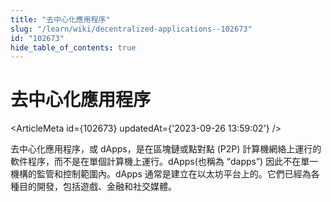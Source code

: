 ```yaml
---
title: "去中心化應用程序"
slug: "/learn/wiki/decentralized-applications--102673"
id: "102673"
hide_table_of_contents: true
---
```



# 去中心化應用程序

<ArticleMeta id={102673} updatedAt={'2023-09-26 13:59:02'} />
<div className='border-solid border-b border-t-0 my-4 border-[var(--ifm-color-gray-300)]' />

去中心化應用程序，或 dApps，是在區塊鏈或點對點 (P2P) 計算機網絡上運行的軟件程序，而不是在單個計算機上運行。dApps(也稱為 “dapps”) 因此不在單一機構的監管和控制範圍內。dApps 通常是建立在以太坊平台上的。它們已經為各種目的開發，包括遊戲、金融和社交媒體。
